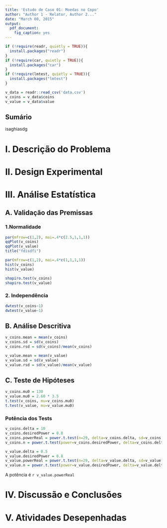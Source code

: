 ```yaml
---
title: 'Estudo de Caso 01: Moedas no Copo'
author: "Author 1 - Relator, Author 2..."
date: "March 00, 2015"
output:
  pdf_document:
    fig_caption: yes
---
```


```r
if (!require(readr, quietly = TRUE)){
  install.packages("readr")
}
if (!require(car, quietly = TRUE)){
  install.packages("car")
}
if (!require(lmtest, quietly = TRUE)){
  install.packages("lmtest")
}

v_data = readr::read_csv('data.csv')
v_coins = v_data$coins
v_value = v_data$value

```
## Sumário
isaghiasdg

# I. Descrição do Problema




# II. Design Experimental



# III. Análise Estatística

## A. Validação das Premissas

### 1.Normalidade
```r
par(mfrow=c(1,2), mai=.4*c(2.5,1,1,1))
qqPlot(v_coins)
qqPlot(v_value)
title("fdisdfi")

par(mfrow=c(1,2), mai=.4*c(1,1,1,1))
hist(v_coins)
hist(v_value)

shapiro.test(v_coins)
shapiro.test(v_value)

```

### 2. Independência
```r
dwtest(v_coins~1)
dwtest(v_value~1)

```

## B. Análise Descritiva
```r
v_coins.mean = mean(v_coins)
v_coins.sd = sd(v_coins)
v_coins.rsd = sd(v_coins)/mean(v_coins)

v_value.mean = mean(v_value)
v_value.sd = sd(v_value)
v_value.rsd = sd(v_value)/mean(v_value)

```


## C. Teste de Hipóteses

```r
v_coins.mu0 = 130
v_value.mu0 = 2.60 * 3.5
t.test(v_coins, mu=v_coins.mu0)
t.test(v_value, mu=v_value.mu0)

```

### Potência dos Tests
```r
v_coins.delta = 10
v_coins.desiredPower = 0.8
v_coins.powerReal = power.t.test(n=29, delta=v_coins.delta, sd=v_coins.sd, sig.level=0.05, type="one.sample", alternative="two.sided")$power
v_coins.n = power.t.test(power=v_coins.desiredPower, delta=v_coins.delta, sd=v_coins.sd, sig.level=0.05, type="one.sample", alternative="two.sided")$n

v_value.delta = 0.5
v_value.desiredPower = 0.8
v_value.powerReal = power.t.test(n=29, delta=v_value.delta, sd=v_value.sd, sig.level=0.05, type="one.sample", alternative="two.sided")$power
v_value.n = power.t.test(power=v_value.desiredPower, delta=v_value.delta, sd=v_value.sd, sig.level=0.05, type="one.sample", alternative="two.sided")$n

```

A potência é `r v_value.powerReal`

# IV. Discussão e Conclusões


# V. Atividades Desepenhadas


